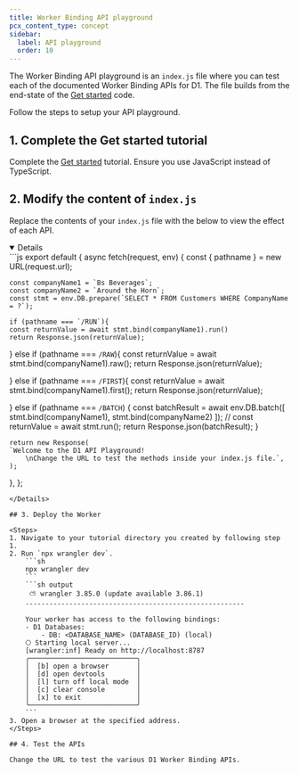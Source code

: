 ```yaml
---
title: Worker Binding API playground
pcx_content_type: concept
sidebar:
  label: API playground
  order: 10
---
```



The Worker Binding API playground is an `index.js` file where you can test each of the documented Worker Binding APIs for D1. The file builds from the end-state of the [Get started](/d1/get-started/#write-queries-within-your-worker) code.

Follow the steps to setup your API playground.

## 1. Complete the Get started tutorial

Complete the [Get started](/d1/get-started/#write-queries-within-your-worker) tutorial. Ensure you use JavaScript instead of TypeScript.

## 2. Modify the content of `index.js`

Replace the contents of your `index.js` file with the below to view the effect of each API.

<Details header="index.js" open={false}>
```js
export default {
  async fetch(request, env) {
    const { pathname } = new URL(request.url);

    const companyName1 = `Bs Beverages`;
    const companyName2 = `Around the Horn`;
    const stmt = env.DB.prepare(`SELECT * FROM Customers WHERE CompanyName = ?`);

    if (pathname === `/RUN`){
    const returnValue = await stmt.bind(companyName1).run()
    return Response.json(returnValue);

  } else if (pathname === `/RAW`){
    const returnValue = await stmt.bind(companyName1).raw();
    return Response.json(returnValue);

  } else if (pathname === `/FIRST`){
    const returnValue = await stmt.bind(companyName1).first();
    return Response.json(returnValue);

  } else if (pathname === `/BATCH`) {
    const batchResult = await env.DB.batch([
      stmt.bind(companyName1),
      stmt.bind(companyName2)
    ]);
    // const returnValue = await stmt.run();
    return Response.json(batchResult);
  }

    return new Response(
    `Welcome to the D1 API Playground!
		\nChange the URL to test the methods inside your index.js file.`,
    );
  },
  };

```
</Details>

## 3. Deploy the Worker

<Steps>
1. Navigate to your tutorial directory you created by following step 1.
2. Run `npx wrangler dev`.
	```sh
	npx wrangler dev
	```
	```sh output
	 ⛅️ wrangler 3.85.0 (update available 3.86.1)
	-------------------------------------------------------

	Your worker has access to the following bindings:
	- D1 Databases:
		- DB: <DATABASE_NAME> (DATABASE_ID) (local)
	⎔ Starting local server...
	[wrangler:inf] Ready on http://localhost:8787
	╭───────────────────────────╮
	│  [b] open a browser       │
	│  [d] open devtools        │
	│  [l] turn off local mode  │
	│  [c] clear console        │
	│  [x] to exit              │
	╰───────────────────────────╯
	```
3. Open a browser at the specified address.
</Steps>

## 4. Test the APIs

Change the URL to test the various D1 Worker Binding APIs.

